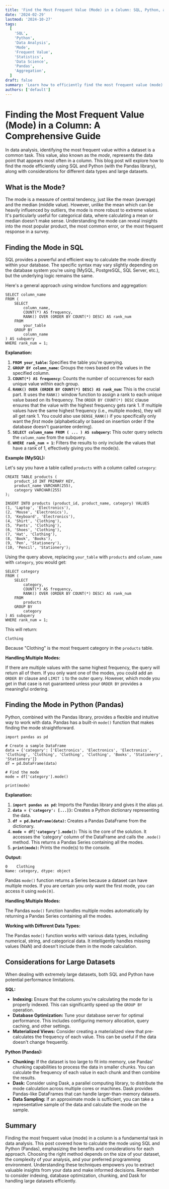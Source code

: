 ```yaml
---
title: 'Find the Most Frequent Value (Mode) in a Column: SQL, Python, and Beyond'
date: '2024-02-29'
lastmod: '2024-10-27'
tags:
  [
    'SQL',
    'Python',
    'Data Analysis',
    'Mode',
    'Frequent Value',
    'Statistics',
    'Data Science',
    'Pandas',
    'Aggregation',
  ]
draft: false
summary: 'Learn how to efficiently find the most frequent value (mode) in a column using SQL, Python (Pandas), and discuss considerations for large datasets and different data types.'
authors: ['default']
---
```


# Finding the Most Frequent Value (Mode) in a Column: A Comprehensive Guide

In data analysis, identifying the most frequent value within a dataset is a common task. This value, also known as the _mode_, represents the data point that appears most often in a column. This blog post will explore how to find the mode efficiently using SQL and Python (with the Pandas library), along with considerations for different data types and large datasets.

## What is the Mode?

The mode is a measure of central tendency, just like the mean (average) and the median (middle value). However, unlike the mean which can be heavily influenced by outliers, the mode is more robust to extreme values. It's particularly useful for categorical data, where calculating a mean or median doesn't make sense. Understanding the mode can reveal insights into the most popular product, the most common error, or the most frequent response in a survey.

## Finding the Mode in SQL

SQL provides a powerful and efficient way to calculate the mode directly within your database. The specific syntax may vary slightly depending on the database system you're using (MySQL, PostgreSQL, SQL Server, etc.), but the underlying logic remains the same.

Here's a general approach using window functions and aggregation:

```plaintext
SELECT column_name
FROM (
    SELECT
        column_name,
        COUNT(*) AS frequency,
        RANK() OVER (ORDER BY COUNT(*) DESC) AS rank_num
    FROM
        your_table
    GROUP BY
        column_name
) AS subquery
WHERE rank_num = 1;
```

**Explanation:**

1. **`FROM your_table`:** Specifies the table you're querying.
2. **`GROUP BY column_name`:** Groups the rows based on the values in the specified column.
3. **`COUNT(*) AS frequency`:** Counts the number of occurrences for each unique value within each group.
4. **`RANK() OVER (ORDER BY COUNT(*) DESC) AS rank_num`:** This is the crucial part. It uses the `RANK()` window function to assign a rank to each unique value based on its frequency. The `ORDER BY COUNT(*) DESC` clause ensures that the value with the highest frequency gets rank 1. If multiple values have the same highest frequency (i.e., multiple modes), they will all get rank 1. You could also use `DENSE_RANK()` if you specifically only want the _first_ mode (alphabetically or based on insertion order if the database doesn't guarantee ordering).
5. **`SELECT column_name FROM ( ... ) AS subquery`:** This outer query selects the `column_name` from the subquery.
6. **`WHERE rank_num = 1`:** Filters the results to only include the values that have a rank of 1, effectively giving you the mode(s).

**Example (MySQL):**

Let's say you have a table called `products` with a column called `category`:

```plaintext
CREATE TABLE products (
    product_id INT PRIMARY KEY,
    product_name VARCHAR(255),
    category VARCHAR(255)
);

INSERT INTO products (product_id, product_name, category) VALUES
(1, 'Laptop', 'Electronics'),
(2, 'Mouse', 'Electronics'),
(3, 'Keyboard', 'Electronics'),
(4, 'Shirt', 'Clothing'),
(5, 'Pants', 'Clothing'),
(6, 'Shoes', 'Clothing'),
(7, 'Hat', 'Clothing'),
(8, 'Book', 'Books'),
(9, 'Pen', 'Stationery'),
(10, 'Pencil', 'Stationery');
```

Using the query above, replacing `your_table` with `products` and `column_name` with `category`, you would get:

```plaintext
SELECT category
FROM (
    SELECT
        category,
        COUNT(*) AS frequency,
        RANK() OVER (ORDER BY COUNT(*) DESC) AS rank_num
    FROM
        products
    GROUP BY
        category
) AS subquery
WHERE rank_num = 1;
```

This will return:

```
Clothing
```

Because "Clothing" is the most frequent category in the `products` table.

**Handling Multiple Modes:**

If there are multiple values with the same highest frequency, the query will return all of them. If you only want one of the modes, you could add an `ORDER BY` clause and `LIMIT 1` to the outer query. However, which mode you get in that case is not guaranteed unless your `ORDER BY` provides a meaningful ordering.

## Finding the Mode in Python (Pandas)

Python, combined with the Pandas library, provides a flexible and intuitive way to work with data. Pandas has a built-in `mode()` function that makes finding the mode straightforward.

```plaintext
import pandas as pd

# Create a sample DataFrame
data = {'category': ['Electronics', 'Electronics', 'Electronics', 'Clothing', 'Clothing', 'Clothing', 'Clothing', 'Books', 'Stationery', 'Stationery']}
df = pd.DataFrame(data)

# Find the mode
mode = df['category'].mode()

print(mode)
```

**Explanation:**

1. **`import pandas as pd`:** Imports the Pandas library and gives it the alias `pd`.
2. **`data = {'category': [...]}`:** Creates a Python dictionary representing the data.
3. **`df = pd.DataFrame(data)`:** Creates a Pandas DataFrame from the dictionary.
4. **`mode = df['category'].mode()`:** This is the core of the solution. It accesses the 'category' column of the DataFrame and calls the `.mode()` method. This returns a Pandas Series containing all the modes.
5. **`print(mode)`:** Prints the mode(s) to the console.

**Output:**

```
0    Clothing
Name: category, dtype: object
```

Pandas `mode()` function returns a Series because a dataset can have multiple modes. If you are certain you only want the first mode, you can access it using `mode[0]`.

**Handling Multiple Modes:**

The Pandas `mode()` function handles multiple modes automatically by returning a Pandas Series containing all the modes.

**Working with Different Data Types:**

The Pandas `mode()` function works with various data types, including numerical, string, and categorical data. It intelligently handles missing values (NaN) and doesn't include them in the mode calculation.

## Considerations for Large Datasets

When dealing with extremely large datasets, both SQL and Python have potential performance limitations.

**SQL:**

- **Indexing:** Ensure that the column you're calculating the mode for is properly indexed. This can significantly speed up the `GROUP BY` operation.
- **Database Optimization:** Tune your database server for optimal performance. This includes configuring memory allocation, query caching, and other settings.
- **Materialized Views:** Consider creating a materialized view that pre-calculates the frequency of each value. This can be useful if the data doesn't change frequently.

**Python (Pandas):**

- **Chunking:** If the dataset is too large to fit into memory, use Pandas' chunking capabilities to process the data in smaller chunks. You can calculate the frequency of each value in each chunk and then combine the results.
- **Dask:** Consider using Dask, a parallel computing library, to distribute the mode calculation across multiple cores or machines. Dask provides Pandas-like DataFrames that can handle larger-than-memory datasets.
- **Data Sampling:** If an approximate mode is sufficient, you can take a representative sample of the data and calculate the mode on the sample.

## Summary

Finding the most frequent value (mode) in a column is a fundamental task in data analysis. This post covered how to calculate the mode using SQL and Python (Pandas), emphasizing the benefits and considerations for each approach. Choosing the right method depends on the size of your dataset, the complexity of your analysis, and your preferred programming environment. Understanding these techniques empowers you to extract valuable insights from your data and make informed decisions. Remember to consider indexing, database optimization, chunking, and Dask for handling large datasets efficiently.
